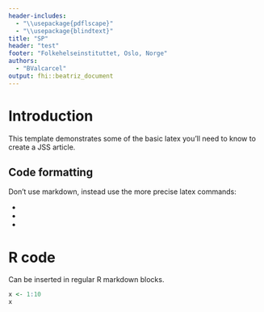 ```yaml
---
header-includes:
  - "\\usepackage{pdflscape}"
  - "\\usepackage{blindtext}"
title: "SP"
header: "test"
footer: "Folkehelseinstituttet, Oslo, Norge"
authors:
  - "BValcarcel"
output: fhi::beatriz_document
---
```


# Introduction

This template demonstrates some of the basic latex you'll need to know to create a JSS article.

## Code formatting

Don't use markdown, instead use the more precise latex commands:

* \proglang{Java}
* \pkg{plyr}
* \code{print("abc")}

# R code

Can be inserted in regular R markdown blocks.

```r
x <- 1:10
x
```